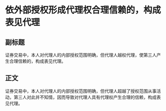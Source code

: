 # 依外部授权形成代理权合理信赖的，构成表见代理
## 副标题
证券交易中，本人对代理人的内部授权范围明确，但代理人越权代理，使第三人产生合理信赖的，构成表见代理。
## 正文
证券交易中，本人对代理人的内部授权范围明确，但代理人超越了授权范围从事活动，第三人对此并不知情，因而导致对代理人具有代理权产生合理的信赖，构成表见代理。